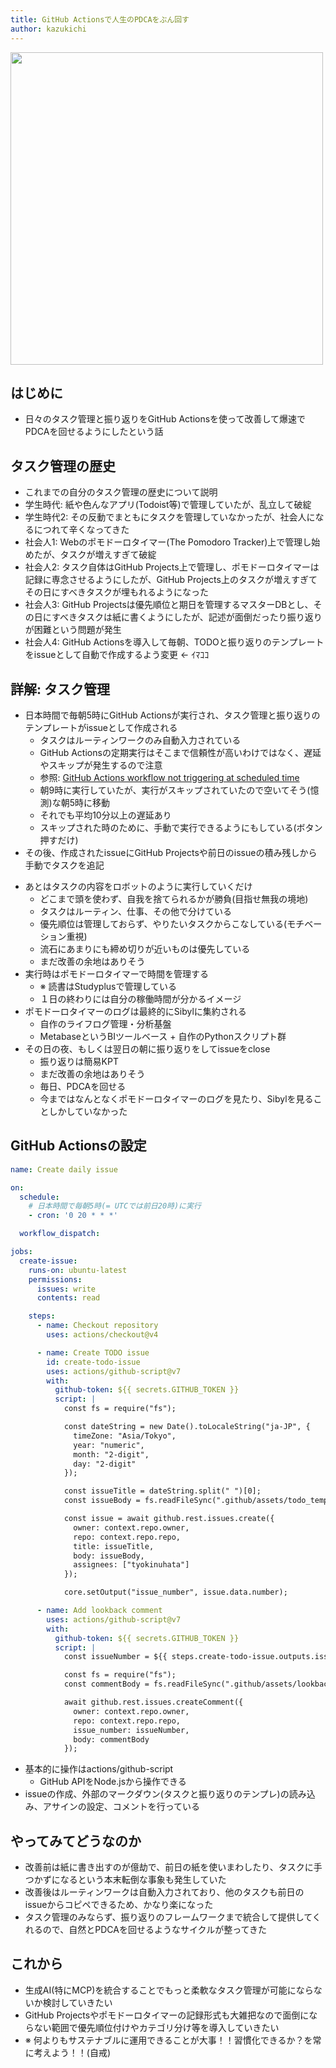 ```yaml
---
title: GitHub Actionsで人生のPDCAをぶん回す
author: kazukichi
---
```


<Author frontmatter={frontmatter} />

<img src="https://cdn.snsimg.carview.co.jp/minkara/blog/000/042/582/902/42582902/p1.jpg?ct=e77d65d2801f" width="500" />

## はじめに

- 日々のタスク管理と振り返りをGitHub Actionsを使って改善して爆速でPDCAを回せるようにしたという話

## タスク管理の歴史

- これまでの自分のタスク管理の歴史について説明
- 学生時代: 紙や色んなアプリ(Todoist等)で管理していたが、乱立して破綻
- 学生時代2: その反動でまともにタスクを管理していなかったが、社会人になるにつれて辛くなってきた
- 社会人1: Webのポモドーロタイマー(The Pomodoro Tracker)上で管理し始めたが、タスクが増えすぎて破綻
- 社会人2: タスク自体はGitHub Projects上で管理し、ポモドーロタイマーは記録に専念させるようにしたが、GitHub Projects上のタスクが増えすぎてその日にすべきタスクが埋もれるようになった
- 社会人3: GitHub Projectsは優先順位と期日を管理するマスターDBとし、その日にすべきタスクは紙に書くようにしたが、記述が面倒だったり振り返りが困難という問題が発生
- 社会人4: GitHub Actionsを導入して毎朝、TODOと振り返りのテンプレートをissueとして自動で作成するよう変更 ← ｲﾏｺｺ

## 詳解: タスク管理

<ContentImage path="2025/07-02/kazukichi/01.png" width="900" />

- 日本時間で毎朝5時にGitHub Actionsが実行され、タスク管理と振り返りのテンプレートがissueとして作成される
	- タスクはルーティンワークのみ自動入力されている
	- GitHub Actionsの定期実行はそこまで信頼性が高いわけではなく、遅延やスキップが発生するので注意
	- 参照: [GitHub Actions workflow not triggering at scheduled time](https://upptime.js.org/blog/2021/01/22/github-actions-schedule-not-working/)
	- 朝9時に実行していたが、実行がスキップされていたので空いてそう(憶測)な朝5時に移動
	- それでも平均10分以上の遅延あり
	- スキップされた時のために、手動で実行できるようにもしている(ボタン押すだけ)
- その後、作成されたissueにGitHub Projectsや前日のissueの積み残しから手動でタスクを追記

<ContentImage path="2025/07-02/kazukichi/02.png" width="700" />

- あとはタスクの内容をロボットのように実行していくだけ
	- どこまで頭を使わず、自我を捨てられるかが勝負(目指せ無我の境地)
	- タスクはルーティン、仕事、その他で分けている
	- 優先順位は管理しておらず、やりたいタスクからこなしている(モチベーション重視)
	- 流石にあまりにも締め切りが近いものは優先している
	- まだ改善の余地はありそう
- 実行時はポモドーロタイマーで時間を管理する
	- ※ 読書はStudyplusで管理している
	- １日の終わりには自分の稼働時間が分かるイメージ
- ポモドーロタイマーのログは最終的にSibylに集約される
	- 自作のライフログ管理・分析基盤
	- MetabaseというBIツールベース + 自作のPythonスクリプト群
- その日の夜、もしくは翌日の朝に振り返りをしてissueをclose
	- 振り返りは簡易KPT
	- まだ改善の余地はありそう
	- 毎日、PDCAを回せる
	- 今まではなんとなくポモドーロタイマーのログを見たり、Sibylを見ることしかしていなかった

## GitHub Actionsの設定

```yaml
name: Create daily issue

on:
  schedule:
    # 日本時間で毎朝5時(= UTCでは前日20時)に実行
    - cron: '0 20 * * *'

  workflow_dispatch:

jobs:
  create-issue:
    runs-on: ubuntu-latest
    permissions:
      issues: write
      contents: read

    steps:
      - name: Checkout repository
        uses: actions/checkout@v4

      - name: Create TODO issue
        id: create-todo-issue
        uses: actions/github-script@v7
        with:
          github-token: ${{ secrets.GITHUB_TOKEN }}
          script: |
            const fs = require("fs");

            const dateString = new Date().toLocaleString("ja-JP", {
              timeZone: "Asia/Tokyo",
              year: "numeric",
              month: "2-digit",
              day: "2-digit"
            });

            const issueTitle = dateString.split(" ")[0];
            const issueBody = fs.readFileSync(".github/assets/todo_template.md", "utf8");

            const issue = await github.rest.issues.create({
              owner: context.repo.owner,
              repo: context.repo.repo,
              title: issueTitle,
              body: issueBody,
              assignees: ["tyokinuhata"]
            });

            core.setOutput("issue_number", issue.data.number);

      - name: Add lookback comment
        uses: actions/github-script@v7
        with:
          github-token: ${{ secrets.GITHUB_TOKEN }}
          script: |
            const issueNumber = ${{ steps.create-todo-issue.outputs.issue_number }};

            const fs = require("fs");
            const commentBody = fs.readFileSync(".github/assets/lookback_template.md", "utf8");

            await github.rest.issues.createComment({
              owner: context.repo.owner,
              repo: context.repo.repo,
              issue_number: issueNumber,
              body: commentBody
            });
```

- 基本的に操作はactions/github-script
	- GitHub APIをNode.jsから操作できる
- issueの作成、外部のマークダウン(タスクと振り返りのテンプレ)の読み込み、アサインの設定、コメントを行っている

## やってみてどうなのか

- 改善前は紙に書き出すのが億劫で、前日の紙を使いまわしたり、タスクに手つかずになるという本末転倒な事象も発生していた
- 改善後はルーティンワークは自動入力されており、他のタスクも前日のissueからコピペできるため、かなり楽になった
- タスク管理のみならず、振り返りのフレームワークまで統合して提供してくれるので、自然とPDCAを回せるようなサイクルが整ってきた

## これから

- 生成AI(特にMCP)を統合することでもっと柔軟なタスク管理が可能にならないか検討していきたい
- GitHub Projectsやポモドーロタイマーの記録形式も大雑把なので面倒にならない範囲で優先順位付けやカテゴリ分け等を導入していきたい
- ※ 何よりもサステナブルに運用できることが大事！！習慣化できるか？を常に考えよう！！(自戒)
